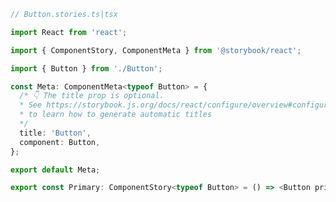 ```ts
// Button.stories.ts|tsx

import React from 'react';

import { ComponentStory, ComponentMeta } from '@storybook/react';

import { Button } from './Button';

const Meta: ComponentMeta<typeof Button> = {
  /* 👇 The title prop is optional.
  * See https://storybook.js.org/docs/react/configure/overview#configure-story-loading
  * to learn how to generate automatic titles
  */
  title: 'Button',
  component: Button,
};

export default Meta;

export const Primary: ComponentStory<typeof Button> = () => <Button primary>Button</Button>;
```